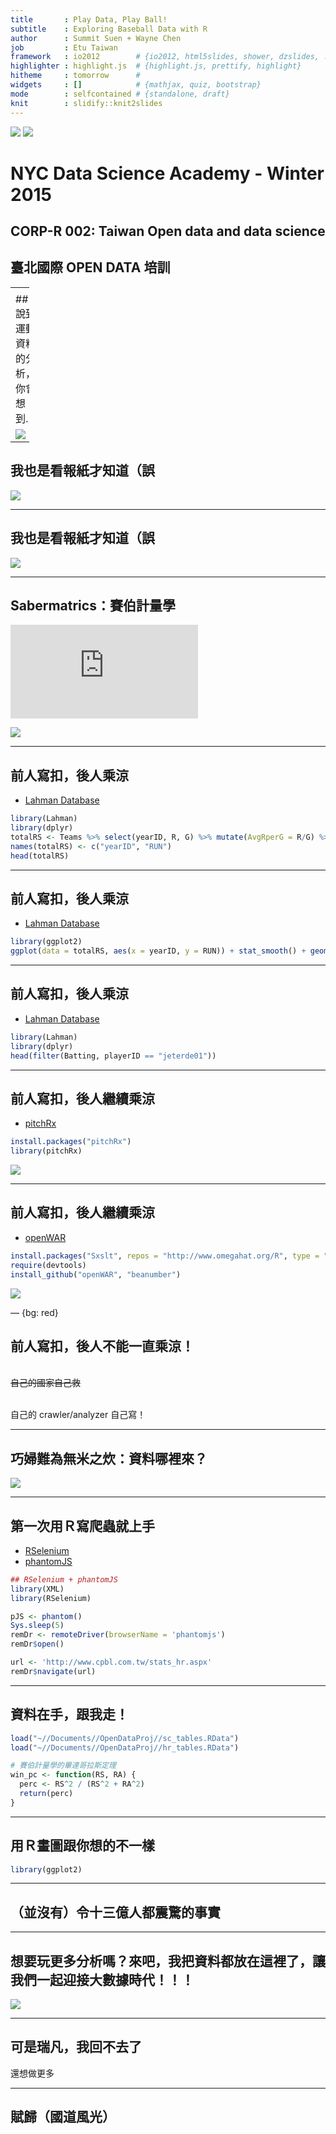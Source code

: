 ```yaml
---
title       : Play Data, Play Ball!
subtitle    : Exploring Baseball Data with R
author      : Summit Suen + Wayne Chen
job         : Etu Taiwan
framework   : io2012        # {io2012, html5slides, shower, dzslides, ...}
highlighter : highlight.js  # {highlight.js, prettify, highlight}
hitheme     : tomorrow      # 
widgets     : []            # {mathjax, quiz, bootstrap}
mode        : selfcontained # {standalone, draft}
knit        : slidify::knit2slides
---
```


![](assets/img/global_333669892.jpeg) ![](assets/img/etu_logo.png)

# NYC Data Science Academy - Winter 2015

## CORP-R 002: Taiwan Open data and data science

## 臺北國際 OPEN DATA 培訓

---
<!-- Limit image width and height -->
<style type='text/css'>
img {
    max-height: 560px;
    max-width: 964px;
}
</style>

## 說到運動資料的分析，你會想到...

![](https://www.ocf.berkeley.edu/~superb/pics/moneyball.jpg)

--- 

## 我也是看報紙才知道（誤

![](assets/img/wc2014_01.png)

---

## 我也是看報紙才知道（誤

![](assets/img/wc2014_baidu.jpg)

---

## Sabermatrics：賽伯計量學

![](https://bostonu.qualtrics.com/CP/Graphic.php?IM=IM_2h31EGcJG5TEfPf)

![](assets/img/sabr_history.png)

---

## 前人寫扣，後人乘涼

- [Lahman Database](http://lahman.r-forge.r-project.org/)

```r
library(Lahman)
library(dplyr)
totalRS <- Teams %>% select(yearID, R, G) %>% mutate(AvgRperG = R/G) %>% group_by(yearID) %>% summarise(sum(AvgRperG))
names(totalRS) <- c("yearID", "RUN")
head(totalRS)
```

---

## 前人寫扣，後人乘涼

- [Lahman Database](http://lahman.r-forge.r-project.org/)

```r
library(ggplot2)
ggplot(data = totalRS, aes(x = yearID, y = RUN)) + stat_smooth() + geom_line()
```

--- 

## 前人寫扣，後人乘涼

- [Lahman Database](http://lahman.r-forge.r-project.org/)

```r
library(Lahman)
library(dplyr)
head(filter(Batting, playerID == "jeterde01"))
```

---

## 前人寫扣，後人繼續乘涼

- [pitchRx](http://cpsievert.github.io/pitchRx/#2D_animation)

```r
install.packages("pitchRx")
library(pitchRx)
```

![](assets/img/pitchRx.png)

---

## 前人寫扣，後人繼續乘涼

- [openWAR](https://baseballwithr.wordpress.com/2014/03/17/introduction-to-openwar/)

```r
install.packages("Sxslt", repos = "http://www.omegahat.org/R", type = "source")
require(devtools)
install_github("openWAR", "beanumber")
```

![](assets/img/OpenWAR.png)

--- {bg: red}

## 前人寫扣，後人不能一直乘涼！

<br><del>自己的國家自己救</del></br>

<br>自己的 crawler/analyzer 自己寫！</br>

---

## 巧婦難為無米之炊：資料哪裡來？

![](assets/img/cpbl_web_snapshot.jpg)

---


## 第一次用Ｒ寫爬蟲就上手

- [RSelenium](http://ropensci.github.io/RSelenium/)
- [phantomJS](http://phantomjs.org/)

```r
## RSelenium + phantomJS
library(XML)
library(RSelenium)

pJS <- phantom()
Sys.sleep(5)
remDr <- remoteDriver(browserName = 'phantomjs')
remDr$open()

url <- 'http://www.cpbl.com.tw/stats_hr.aspx'
remDr$navigate(url)

```

---

## 資料在手，跟我走！

```r
load("~//Documents//OpenDataProj//sc_tables.RData")
load("~//Documents//OpenDataProj//hr_tables.RData")

# 賽伯計量學的畢達哥拉斯定理
win_pc <- function(RS, RA) {
  perc <- RS^2 / (RS^2 + RA^2) 
  return(perc)
}
```

---

## 用Ｒ畫圖跟你想的不一樣

```r
library(ggplot2)
```

---

## （並沒有）令十三億人都震驚的事實


---

## 想要玩更多分析嗎？來吧，我把資料都放在這裡了，讓我們一起迎接大數據時代！！！

![](http://sd.keepcalm-o-matic.co.uk/i/keep-calm-and-play-ball-50.png)

---

## 可是瑞凡，我回不去了

還想做更多

---

## 賦歸（國道風光）
